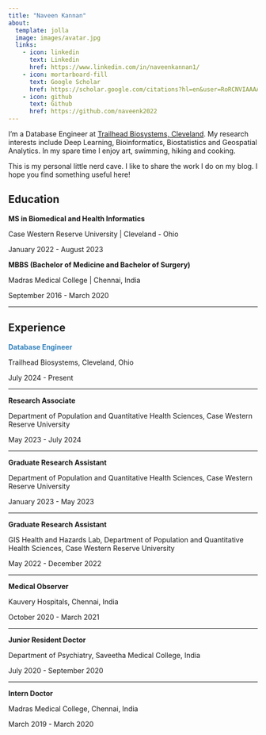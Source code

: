 ---
title: "Naveen Kannan"
about:
  template: jolla
  image: images/avatar.jpg
  links:
    - icon: linkedin
      text: Linkedin
      href: https://www.linkedin.com/in/naveenkannan1/
    - icon: mortarboard-fill
      text: Google Scholar 
      href: https://scholar.google.com/citations?hl=en&user=RoRCNVIAAAAJ
    - icon: github
      text: Github
      href: https://github.com/naveenk2022
---

I'm a Database Engineer at [Trailhead Biosystems, Cleveland](https://www.trailbio.com). 
My research interests include Deep Learning, Bioinformatics, Biostatistics and Geospatial Analytics. In my spare time I enjoy art, swimming, hiking and cooking.

This is my personal little nerd cave. I like to share the work I do on my blog. I hope you find something useful here!


## Education

**MS in Biomedical and Health Informatics**

Case Western Reserve University \| Cleveland - Ohio

January 2022 - August 2023

**MBBS (Bachelor of Medicine and Bachelor of Surgery)**

Madras Medical College \| Chennai, India

September 2016 - March 2020

------------------------------------------------------------------------

## Experience

<span style="color: #3182bd;">**Database Engineer**</span>

Trailhead Biosystems, Cleveland, Ohio

July 2024 - Present

------------------------------------------------------------------------

**Research Associate**

Department of Population and Quantitative Health Sciences, Case Western Reserve University

May 2023 - July 2024

------------------------------------------------------------------------

**Graduate Research Assistant**

Department of Population and Quantitative Health Sciences, Case Western Reserve University

January 2023 - May 2023

----

**Graduate Research Assistant**

GIS Health and Hazards Lab, Department of Population and Quantitative Health Sciences, Case Western Reserve University

May 2022 - December 2022

----

**Medical Observer**

Kauvery Hospitals, Chennai, India

October 2020 - March 2021

----

**Junior Resident Doctor**

Department of Psychiatry, Saveetha Medical College, India

July 2020 - September 2020

----

**Intern Doctor**

Madras Medical College, Chennai, India

March 2019 - March 2020

